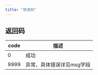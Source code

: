 ```yaml
---
title: "状态码"
---
```


## 返回码

| code | 描述             |
| ---- | -------------- |
| 0    | 成功             |
| 9999 | 异常，具体错误详见msg字段 |
